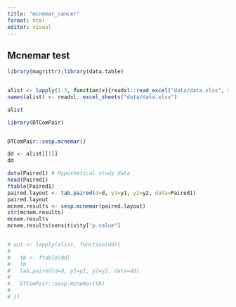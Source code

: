 ```yaml
---
title: "mcnemar_cancer"
format: html
editor: visual
---
```


## Mcnemar test

```r
library(magrittr);library(data.table)


alist <- lapply(1:3, function(x){readxl::read_excel("data/data.xlsx", sheet = x) %>% data.table})
names(alist) <- readxl::excel_sheets("data/data.xlsx")

alist

library(DTComPair)


DTComPair::sesp.mcnemar()

dd <- alist[[1]]
dd

data(Paired1) # Hypothetical study data
head(Paired1)
ftable(Paired1)
paired.layout <- tab.paired(d=d, y1=y1, y2=y2, data=Paired1)
paired.layout 
mcnem.results <- sesp.mcnemar(paired.layout)
str(mcnem.results)
mcnem.results
mcnem.results$sensitivity["p.value"]


# out <- lapply(alist, function(dd){
#   
#   tb <- ftable(dd)
#   tb
#   tab.paired(d=d, y1=y1, y2=y2, data=dd)
#   
#   DTComPair::sesp.mcnemar(tb)
#  
# })
```

